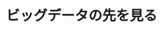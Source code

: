 ﻿---
title: "ビッグデータの先を見る"
category: "情報理工学院"
vol: 79
interviewee: "脇田 建"
url: "https://kwakita.blog/"
tags: ["情報","データ","通信","企業","登場"]
pdf: "79-1-wakita.pdf"
career: ""
pdfurl: "79-1-wakita/79-1-wakita.pdf"
preface: "近年、通信技術の発達によりビッグデータと呼ばれるものが登場してきた。ビッグデータは多方面から注目されており、研究方面では情報分野に限らず他の分野でも利用されていたり、企業ではビジネスなどに活用されたりしている。本稿では、脇田研究室で行われている研究の中から、ビッグデータに関する研究を取り上げて紹介していく。"
---
